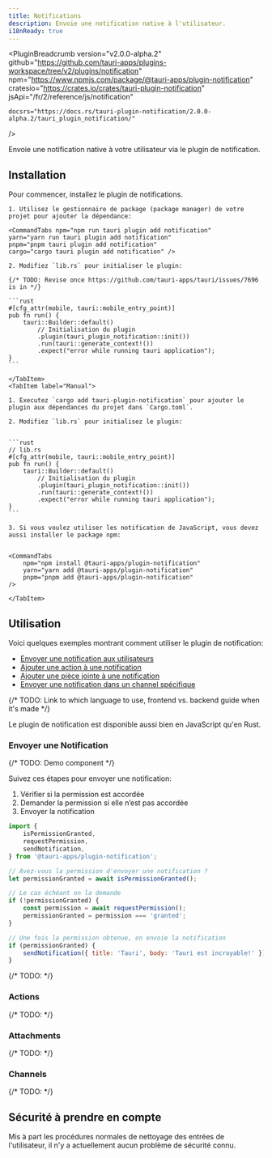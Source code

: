 ---
title: Notifications
description: Envoie une notification native à l'utilisateur.
i18nReady: true
---


<PluginBreadcrumb
	version="v2.0.0-alpha.2"
	github="https://github.com/tauri-apps/plugins-workspace/tree/v2/plugins/notification"
	npm="https://www.npmjs.com/package/@tauri-apps/plugin-notification"
	cratesio="https://crates.io/crates/tauri-plugin-notification"
	jsApi="/fr/2/reference/js/notification"

	docsrs="https://docs.rs/tauri-plugin-notification/2.0.0-alpha.2/tauri_plugin_notification/"
/>

Envoie une notification native à votre utilisateur via le plugin de notification.

## Installation

Pour commencer, installez le plugin de notifications.

<Tabs>
    <TabItem label="Automatic">

    1. Utilisez le gestionnaire de package (package manager) de votre projet pour ajouter la dépendance:

    <CommandTabs npm="npm run tauri plugin add notification"
    yarn="yarn run tauri plugin add notification"
    pnpm="pnpm tauri plugin add notification"
    cargo="cargo tauri plugin add notification" />

    2. Modifiez `lib.rs` pour initialiser le plugin:

    {/* TODO: Revise once https://github.com/tauri-apps/tauri/issues/7696 is in */}

    ```rust
    #[cfg_attr(mobile, tauri::mobile_entry_point)]
    pub fn run() {
        tauri::Builder::default()
            // Initialisation du plugin
            .plugin(tauri_plugin_notification::init())
            .run(tauri::generate_context!())
            .expect("error while running tauri application");
    }
    ```

    </TabItem>
    <TabItem label="Manual">

    1. Executez `cargo add tauri-plugin-notification` pour ajouter le plugin aux dépendances du projet dans `Cargo.toml`.

    2. Modifiez `lib.rs` pour initialisez le plugin:


    ```rust
    // lib.rs
    #[cfg_attr(mobile, tauri::mobile_entry_point)]
    pub fn run() {
        tauri::Builder::default()
            // Initialisation du plugin
            .plugin(tauri_plugin_notification::init())
            .run(tauri::generate_context!())
            .expect("error while running tauri application");
    }
    ```

    3. Si vous voulez utiliser les notification de JavaScript, vous devez aussi installer le package npm:


    <CommandTabs
        npm="npm install @tauri-apps/plugin-notification"
        yarn="yarn add @tauri-apps/plugin-notification"
        pnpm="pnpm add @tauri-apps/plugin-notification"
    />

    </TabItem>

</Tabs>

## Utilisation


Voici quelques exemples montrant comment utiliser le plugin de notification:

- [Envoyer une notification aux utilisateurs](#envoyer-une-notification)
- [Ajouter une action à une notification](#actions)
- [Ajouter une pièce jointe à une notification](#attachments)
- [Envoyer une notification dans un channel spécifique](#channels)

{/* TODO: Link to which language to use, frontend vs. backend guide when it's made */}

Le plugin de notification est disponible aussi bien en JavaScript qu'en Rust.


### Envoyer une Notification

{/* TODO: Demo component */}

Suivez ces étapes pour envoyer une notification:

1. Vérifier si la permission est accordée
2. Demander la permission si elle n’est pas accordée
3. Envoyer la notification

<Tabs>
<TabItem label="JavaScript">

```js
import {
	isPermissionGranted,
	requestPermission,
	sendNotification,
} from '@tauri-apps/plugin-notification';

// Avez-vous la permission d'envoyer une notification ?
let permissionGranted = await isPermissionGranted();

// Le cas échéant on la demande
if (!permissionGranted) {
	const permission = await requestPermission();
	permissionGranted = permission === 'granted';
}

// Une fois la permission obtenue, on envoie la notification
if (permissionGranted) {
	sendNotification({ title: 'Tauri', body: 'Tauri est incroyable!' });
}
```

</TabItem>
<TabItem label="Rust">

{/* TODO: */}

<Stub />

</TabItem>
</Tabs>

### Actions

{/* TODO: */}

<Stub />

### Attachments

{/* TODO: */}

<Stub />

### Channels

{/* TODO: */}

<Stub />

## Sécurité à prendre en compte

Mis à part les procédures normales de nettoyage des entrées de l'utilisateur, il n'y a actuellement aucun problème de sécurité connu.